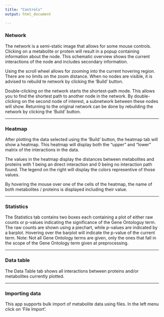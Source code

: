 ```yaml
---
title: "Controls"
output: html_document

---
```


### __Network__
The network is a semi-static image that allows for some mouse controls. Clicking on a metabolite or protein will result in a popup containing information about the node. This schematic overview shows the current interactions of the node and includes secondary information.

Using the scroll wheel allows for zooming into the current hovering region. There are no limits on the zoom distance. When no nodes are visible, it is advised to rebuild te network by clicking the 'Build' button.

Double-clicking on the network starts the shortest-path mode. This allows you to find the shortest path to another node in the network. By double-clicking on the second node of interest, a subnetwork between these nodes will show. Returning to the original network can be done by rebuilding the network by clicking the 'Build' button.



------

### __Heatmap__
After plotting the data selected using the 'Build' button, the heatmap tab will show a heatmap. This heatmap will display both the "upper" and "lower" matrix of the interactions in the data. 

The values in the heatmap display the distances between metabolites and proteins with 1 being an direct interaction and 0 being no interaction path found. The legend on the right will display the colors representive of those values.

By hovering the mouse over one of the cells of the heatmap, the name of both metabolites / proteins is displayed including their value. 

------

### __Statistics__

The Statistics tab contains two boxes each containing a plot of either raw counts or p-values indicating the significance of the Gene Ontologuy term. The raw counts are shown using a piechart, while p-values are indicated by a barplot. Hovering over the barplot will indicate the p-value of the current term. Note: Not all Gene Ontology terms are given, only the ones that fall in the scope of the Gene Ontology term given at preprocessing.

------

### __Data table__
The Data Table tab shows all interactions between proteins and/or metabolites currently plotted. 

------

### __Importing data__
This app supports bulk import of metabolite data using files. In the left menu click on 'File Import'. 
